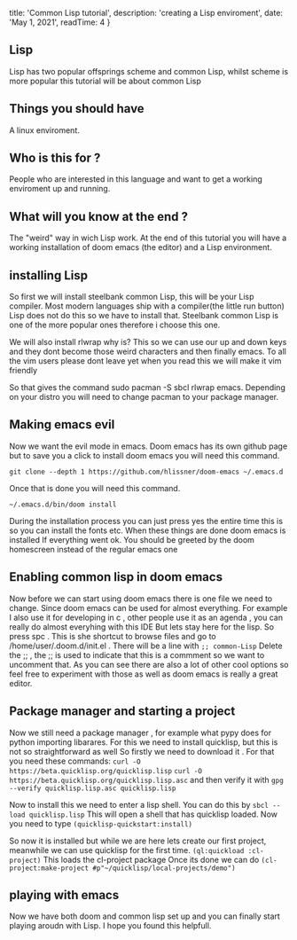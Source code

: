 

  title: 'Common Lisp tutorial',
  description: 'creating a Lisp enviroment',
  date: 'May 1, 2021',
  readTime: 4
}


## Lisp
Lisp has two popular offsprings scheme and common Lisp, whilst scheme is more popular this tutorial will be about common Lisp

## Things you should have 
A linux enviroment.
## Who is this for ?
People who are interested in this language and want to get a working enviroment up and running.
## What will you know at the end ?
The "weird" way in wich Lisp work.
At the end of this tutorial you will have a working installation of doom emacs (the editor) and a Lisp environment.
## installing Lisp
So first we will install steelbank common Lisp, this will be your Lisp compiler.
Most modern languages ship with a compiler(the little run button) Lisp does not do this so we have to install that.
Steelbank common Lisp is one of the more popular ones therefore i choose this one.

We will also install rlwrap why is? This so we can use our up and down keys and they dont become those weird characters
and then finally emacs.
To all the vim users please dont leave yet when you read this we will make it vim friendly

So that gives the command sudo pacman -S sbcl rlwrap emacs.
Depending on your distro you will need to change pacman to your package manager.
## Making emacs evil 
Now we want the evil mode in emacs.
Doom emacs has its own github page but to save you a click to install doom emacs you will need this command.

`git clone --depth 1 https://github.com/hlissner/doom-emacs ~/.emacs.d`

Once that is done you will need this command.

`~/.emacs.d/bin/doom install`

During the installation process you can just press yes the entire time this is so you can install the fonts etc.
When these things are done doom emacs is installed
If everything went ok. You should be greeted by the doom homescreen instead of the regular emacs one

## Enabling common lisp in doom emacs
Now before we can start using doom emacs there is one file we need to change. Since doom emacs can be used for almost everything.
For example I also use it for developing in c , other people use it as an agenda , you can really do almost everyhing with this IDE 
But lets stay here for the lisp.
So press 
spc .
This is she shortcut to browse files 
and go to /home/user/.doom.d/init.el .
There will be a line with `;; common-Lisp`
Delete the ;; , the ;; is used to indicate that this is a commment so we want to uncomment that.
As you can see there are also a lot of other cool options so feel free to experiment with those as well as doom emacs is really a great editor.

## Package manager and starting a project
Now we still need a package manager , for example what pypy does for python importing libarares.
For this we need to install quicklisp, but this is not so straightforward as well 
So firstly we need to download it .
For that you need these commands:
`curl -O https://beta.quicklisp.org/quicklisp.lisp`
`curl -O https://beta.quicklisp.org/quicklisp.lisp.asc`
and then verify it with
`gpg --verify quicklisp.lisp.asc quicklisp.lisp`

Now to install this we need to enter a lisp shell.
You can do this by
`sbcl --load quicklisp.lisp`
This will open a shell that has quicklisp loaded.
Now you need to type 
`(quicklisp-quickstart:install)`

So now it is installed but while we are here lets create our first project,
meanwhile we can use quicklisp for the first time.
`(ql:quickload :cl-project)`
This loads the cl-project package
Once its done we can do 
`(cl-project:make-project #p"~/quicklisp/local-projects/demo")`
## playing with emacs
Now we have both doom and common lisp set up and you can finally start playing aroudn with Lisp. 
I hope you found this helpfull.
